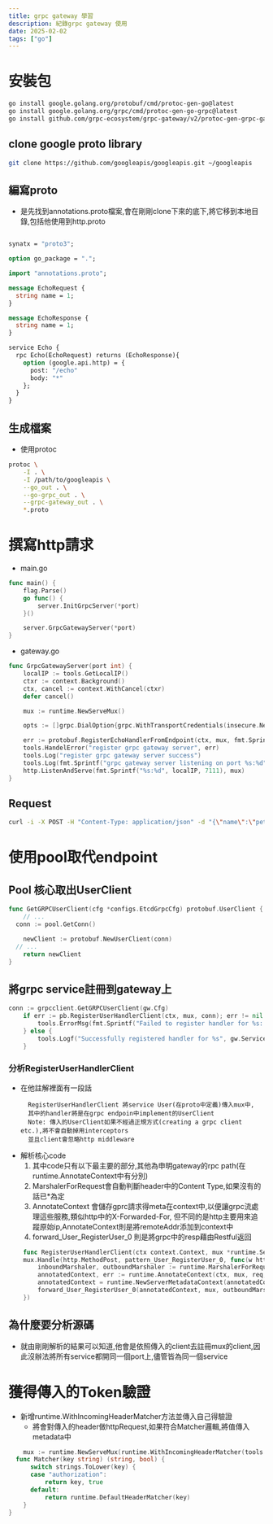 ```yaml
---
title: grpc gateway 學習
description: 紀錄grpc gateway 使用
date: 2025-02-02
tags: ["go"]
---
```


# 安裝包

```bash
go install google.golang.org/protobuf/cmd/protoc-gen-go@latest
go install google.golang.org/grpc/cmd/protoc-gen-go-grpc@latest
go install github.com/grpc-ecosystem/grpc-gateway/v2/protoc-gen-grpc-gateway@latest
```

## clone google proto library
```bash
git clone https://github.com/googleapis/googleapis.git ~/googleapis
```

## 編寫proto
- 是先找到annotations.proto檔案,會在剛剛clone下來的底下,將它移到本地目錄,包括他使用到http.proto
```proto

synatx = "proto3";

option go_package = ".";

import "annotations.proto";

message EchoRequest {
  string name = 1;
}

message EchoResponse {
  string name = 1;
}

service Echo {
  rpc Echo(EchoRequest) returns (EchoResponse){
    option (google.api.http) = {
      post: "/echo"
      body: "*"
    };
  }
}
```

## 生成檔案
- 使用protoc
```bash
protoc \
    -I . \
    -I /path/to/googleapis \
    --go_out . \
    --go-grpc_out . \
    --grpc-gateway_out . \
    *.proto
```

# 撰寫http請求

- main.go
```go
func main() {
	flag.Parse()
	go func() {
		server.InitGrpcServer(*port)
	}()

	server.GrpcGatewayServer(*port)
}

```

- gateway.go
```go
func GrpcGatewayServer(port int) {
	localIP := tools.GetLocalIP()
	ctxr := context.Background()
	ctx, cancel := context.WithCancel(ctxr)
	defer cancel()

	mux := runtime.NewServeMux()

	opts := []grpc.DialOption{grpc.WithTransportCredentials(insecure.NewCredentials())}

	err := protobuf.RegisterEchoHandlerFromEndpoint(ctx, mux, fmt.Sprintf("%s:%d", localIP, port), opts)
	tools.HandelError("register grpc gateway server", err)
	tools.Log("register grpc gateway server success")
	tools.Log(fmt.Sprintf("grpc gateway server listening on port %s:%d", localIP, 7111))
	http.ListenAndServe(fmt.Sprintf("%s:%d", localIP, 7111), mux)
}
```

## Request
```bash
curl -i -X POST -H "Content-Type: application/json" -d "{\"name\":\"peter\"}" http://:7111/echo
```

# 使用pool取代endpoint

## Pool 核心取出UserClient
```go
func GetGRPCUserClient(cfg *configs.EtcdGrpcCfg) protobuf.UserClient {
	// ...
  conn := pool.GetConn()

	newClient := protobuf.NewUserClient(conn)
  // ...
	return newClient
}
```

## 將grpc service註冊到gateway上
```go
conn := grpcclient.GetGRPCUserClient(gw.Cfg)
	if err := pb.RegisterUserHandlerClient(ctx, mux, conn); err != nil {
		tools.ErrorMsg(fmt.Sprintf("Failed to register handler for %s: %v", gw.ServiceName, err))
	} else {
		tools.Logf("Successfully registered handler for %s", gw.ServiceName)
	}
```

### 分析RegisterUserHandlerClient
- 在他註解裡面有一段話
  ```text
    RegisterUserHandlerClient 將service User(在proto中定義)傳入mux中,
    其中的handler將是在grpc endpoin中implement的UserClient
    Note: 傳入的UserClient如果不經過正規方式(creating a grpc client etc.),將不會自動掉用interceptors
    並且client會忽略http middleware
  ```
- 解析核心code
  1. 其中code只有以下最主要的部分,其他為申明gateway的rpc path(在runtime.AnnotateContext中有分別)
  2. MarshalerForRequest會自動判斷header中的Content Type,如果沒有的話已*為定
  3. AnnotateContext 會儲存gprc請求得meta在context中,以便讓grpc流處理這些服務,類似http中的X-Forwarded-For,
     但不同的是http主要用來追蹤原始ip,AnnotateContext則是將remoteAddr添加到context中
  4. forward_User_RegisterUser_0 則是將grpc中的resp藉由Restful返回
```go
    func RegisterUserHandlerClient(ctx context.Context, mux *runtime.ServeMux, client UserClient) error {
    mux.Handle(http.MethodPost, pattern_User_RegisterUser_0, func(w http.ResponseWriter, req *http.Request, pathParams map[string]string) {
		inboundMarshaler, outboundMarshaler := runtime.MarshalerForRequest(mux, req)
		annotatedContext, err := runtime.AnnotateContext(ctx, mux, req, path, runtime.WithHTTPPathPattern(path))
		annotatedContext = runtime.NewServerMetadataContext(annotatedContext, md)
		forward_User_RegisterUser_0(annotatedContext, mux, outboundMarshaler, w, req, resp, mux.GetForwardResponseOptions()...)
	})
```

## 為什麼要分析源碼
- 就由剛剛解析的結果可以知道,他會是依照傳入的client去註冊mux的client,因此沒辦法將所有service都開同一個port上,儘管皆為同一個service

# 獲得傳入的Token驗證
- 新增runtime.WithIncomingHeaderMatcher方法並傳入自己得驗證
  - 將會對傳入的header做httpRequest,如果符合Matcher邏輯,將值傳入metadata中
```go
	mux := runtime.NewServeMux(runtime.WithIncomingHeaderMatcher(tools.Matcher))
  func Matcher(key string) (string, bool) {
	  switch strings.ToLower(key) {
	  case "authorization":
		  return key, true
	  default:
		  return runtime.DefaultHeaderMatcher(key)
	}
}
```

